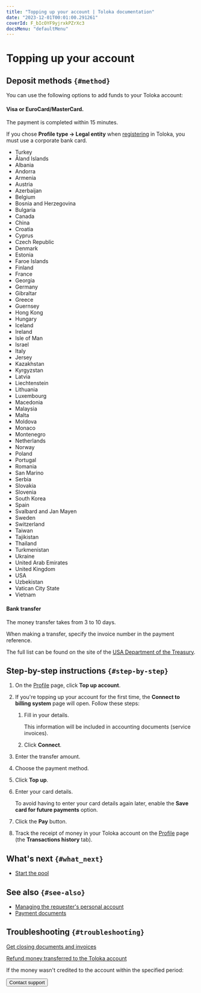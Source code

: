 ```yaml
---
title: "Topping up your account | Toloka documentation"
date: "2023-12-01T00:01:00.291261"
coverId: F_bIcOYF9yjrxkPZrXc3
docsMenu: "defaultMenu"
---
```


# Topping up your account

## Deposit methods `{#method}`
You can use the following options to add funds to your Toloka account:

#### Visa or EuroCard/MasterCard.

The payment is completed within 15 minutes.

If you chose **Profile type → Legal entity** when [registering](/docs/guide/access) in Toloka, you must use a corporate bank card.

<Cut title="List of countries where bank card transfers are available">

- Turkey
- Åland Islands
- Albania
- Andorra
- Armenia
- Austria
- Azerbaijan
- Belgium
- Bosnia and Herzegovina
- Bulgaria
- Canada
- China
- Croatia
- Cyprus
- Czech Republic
- Denmark
- Estonia
- Faroe Islands
- Finland
- France
- Georgia
- Germany
- Gibraltar
- Greece
- Guernsey
- Hong Kong
- Hungary
- Iceland
- Ireland
- Isle of Man
- Israel
- Italy
- Jersey
- Kazakhstan
- Kyrgyzstan
- Latvia
- Liechtenstein
- Lithuania
- Luxembourg
- Macedonia
- Malaysia
- Malta
- Moldova
- Monaco
- Montenegro
- Netherlands
- Norway
- Poland
- Portugal
- Romania
- San Marino
- Serbia
- Slovakia
- Slovenia
- South Korea
- Spain
- Svalbard and Jan Mayen
- Sweden
- Switzerland
- Taiwan
- Tajikistan
- Thailand
- Turkmenistan
- Ukraine
- United Arab Emirates
- United Kingdom
- USA
- Uzbekistan
- Vatican City State
- Vietnam

</Cut>

#### Bank transfer

The money transfer takes from 3 to 10 days.

When making a transfer, specify the invoice number in the payment reference.

The full list can be found on the site of the [USA Department of the Treasury](https://www.treasury.gov/resource-center/sanctions/Programs/Pages/Programs.aspx).

## Step-by-step instructions `{#step-by-step}`

1. On the [Profile](https://platform.toloka.ai/requester/profile) page, click **Top up account**.

1. If you're topping up your account for the first time, the **Connect to billing system** page will open. Follow these steps:

    1. Fill in your details.

        <Note mode="note" title="Note">

        This information will be included in accounting documents (service invoices).

        </Note>

    1. Click **Connect**.

1. Enter the transfer amount.

1. Choose the payment method.

1. Click **Top up**.

1. Enter your card details.

    <Note mode="note" title="Note">

    To avoid having to enter your card details again later, enable the **Save card for future payments** option.

    </Note>

1. Click the **Pay** button.

1. Track the receipt of money in your Toloka account on the [Profile](https://platform.toloka.ai/requester/profile) page (the **Transactions history** tab).

## What's next `{#what_next}`
- [Start the pool](/docs/guide/pool-run-and-stop)

## See also `{#see-also}`

- [Managing the requester's personal account](/docs/guide/budget)
- [Payment documents](/docs/guide/documents?form-source=guide-refill)

## Troubleshooting `{#troubleshooting}`

[Get closing documents and invoices](/docs/guide/troubleshooting/support?form-source=guide-refill)

[Refund money transferred to the Toloka account](/docs/guide/troubleshooting/support?form-source=guide-refill)

If the money wasn't credited to the account within the specified period:

<Button view="defaultInverse" size="l" type="link" url="/docs/guide/troubleshooting/support?form-source=guide-refill">Contact support</Button>
